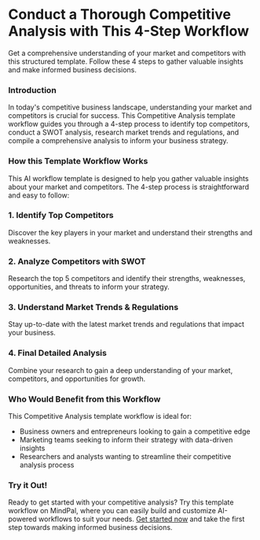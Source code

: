 


**Conduct a Thorough Competitive Analysis with This 4-Step Workflow**
============================================================

Get a comprehensive understanding of your market and competitors with this structured template. Follow these 4 steps to gather valuable insights and make informed business decisions.

### Introduction

In today's competitive business landscape, understanding your market and competitors is crucial for success. This Competitive Analysis template workflow guides you through a 4-step process to identify top competitors, conduct a SWOT analysis, research market trends and regulations, and compile a comprehensive analysis to inform your business strategy.

### How this Template Workflow Works

This AI workflow template is designed to help you gather valuable insights about your market and competitors. The 4-step process is straightforward and easy to follow:

### 1. Identify Top Competitors
Discover the key players in your market and understand their strengths and weaknesses.

### 2. Analyze Competitors with SWOT
Research the top 5 competitors and identify their strengths, weaknesses, opportunities, and threats to inform your strategy.

### 3. Understand Market Trends & Regulations
Stay up-to-date with the latest market trends and regulations that impact your business.

### 4. Final Detailed Analysis
Combine your research to gain a deep understanding of your market, competitors, and opportunities for growth.

### Who Would Benefit from this Workflow

This Competitive Analysis template workflow is ideal for:

* Business owners and entrepreneurs looking to gain a competitive edge
* Marketing teams seeking to inform their strategy with data-driven insights
* Researchers and analysts wanting to streamline their competitive analysis process

### Try it Out!

Ready to get started with your competitive analysis? Try this template workflow on MindPal, where you can easily build and customize AI-powered workflows to suit your needs. [Get started now](https://mindpal.space/workflow/competitive-analysis-c4614754) and take the first step towards making informed business decisions.


<PageFooter />
